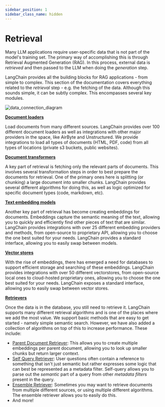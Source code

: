 ```yaml
---
sidebar_position: 1
sidebar_class_name: hidden
---
```


# Retrieval

Many LLM applications require user-specific data that is not part of the model's training set.
The primary way of accomplishing this is through Retrieval Augmented Generation (RAG).
In this process, external data is *retrieved* and then passed to the LLM when doing the *generation* step.

LangChain provides all the building blocks for RAG applications - from simple to complex.
This section of the documentation covers everything related to the *retrieval* step - e.g. the fetching of the data.
Although this sounds simple, it can be subtly complex.
This encompasses several key modules.

![data_connection_diagram](/img/data_connection.jpg)

**[Document loaders](/docs/modules/data_connection/document_loaders/)**

Load documents from many different sources.
LangChain provides over 100 different document loaders as well as integrations with other major providers in the space,
like AirByte and Unstructured.
We provide integrations to load all types of documents (HTML, PDF, code) from all types of locations (private s3 buckets, public websites).

**[Document transformers](/docs/modules/data_connection/document_transformers/)**

A key part of retrieval is fetching only the relevant parts of documents.
This involves several transformation steps in order to best prepare the documents for retrieval.
One of the primary ones here is splitting (or chunking) a large document into smaller chunks.
LangChain provides several different algorithms for doing this, as well as logic optimized for specific document types (code, markdown, etc).

**[Text embedding models](/docs/modules/data_connection/text_embedding/)**

Another key part of retrieval has become creating embeddings for documents.
Embeddings capture the semantic meaning of the text, allowing you to quickly and
efficiently find other pieces of text that are similar.
LangChain provides integrations with over 25 different embedding providers and methods,
from open-source to proprietary API,
allowing you to choose the one best suited for your needs.
LangChain provides a standard interface, allowing you to easily swap between models.

**[Vector stores](/docs/modules/data_connection/vectorstores/)**

With the rise of embeddings, there has emerged a need for databases to support efficient storage and searching of these embeddings.
LangChain provides integrations with over 50 different vectorstores, from open-source local ones to cloud-hosted proprietary ones,
allowing you to choose the one best suited for your needs.
LangChain exposes a standard interface, allowing you to easily swap between vector stores.

**[Retrievers](/docs/modules/data_connection/retrievers/)**

Once the data is in the database, you still need to retrieve it.
LangChain supports many different retrieval algorithms and is one of the places where we add the most value.
We support basic methods that are easy to get started - namely simple semantic search.
However, we have also added a collection of algorithms on top of this to increase performance.
These include:

- [Parent Document Retriever](/docs/modules/data_connection/retrievers/parent_document_retriever): This allows you to create multiple embeddings per parent document, allowing you to look up smaller chunks but return larger context.
- [Self Query Retriever](/docs/modules/data_connection/retrievers/self_query): User questions often contain a reference to something that isn't just semantic but rather expresses some logic that can best be represented as a metadata filter. Self-query allows you to parse out the *semantic* part of a query from other *metadata filters* present in the query.
- [Ensemble Retriever](/docs/modules/data_connection/retrievers/ensemble): Sometimes you may want to retrieve documents from multiple different sources, or using multiple different algorithms. The ensemble retriever allows you to easily do this.
- And more!

